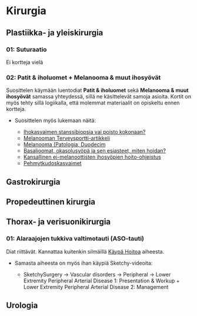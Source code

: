 # Kirurgia

## Plastiikka- ja yleiskirurgia 

### 01: Suturaatio

Ei kortteja vielä

### 02: Patit & iholuomet + Melanooma & muut ihosyövät {#Ihosyovat}

Suosittelen käymään luentodiat **Patit & iholuomet** sekä **Melanooma & muut ihosyövät** samassa yhteydessä, sillä ne käsittelevät samoja asioita. Kortit on myös tehty sillä logiikalla, että molemmat materiaalit on opiskeltu ennen kortteja. 

- Suosittelen myös lukemaan näitä: 

  - [Ihokasvaimen stanssibiopsia vai poisto kokonaan?](https://www.terveysportti.fi/apps/dtk/ltk/article/duo18406/)
  - [Melanooman Terveysportti-artikkeli](https://www.terveysportti.fi/apps/dtk/ltk/article/ykt01386/)
  - [Melanooma (Patologia, Duodecim](https://www.oppiportti.fi/oppikirjat/pat00688)
  - [Basalioomat, okasolusyöpä ja sen esiasteet, miten hoidan?](https://www.terveysportti.fi/apps/dtk/ltk/article/duo11556/)
  - [Kansallinen ei-melanoottisten ihosyöpien hoito-ohjeistus](https://www.terveysportti.fi/apps/dtk/ltk/article/hsu00009)
  - [Pehmytkudoskasvaimet](https://www.oppiportti.fi/oppikirjat/pat00763)
  
## Gastrokirurgia 

## Propedeuttinen kirurgia 

## Thorax- ja verisuonikirurgia

### 01: Alaraajojen tukkiva valtimotauti (ASO-tauti)

Diat riittävät. Kannattaa kuitenkin silmäillä [Käypä Hoitoa](https://www.kaypahoito.fi/hoi50083) aiheesta. 

- Samasta aiheesta on myös ihan käypiä Sketchy-videoita: 

  - SketchySurgery -> Vascular disorders -> Peripheral -> Lower Extremity Peripheral Arterial Disease 1: Presentation & Workup + Lower Extremity Peripheral Arterial Disease 2: Management

## Urologia 


  